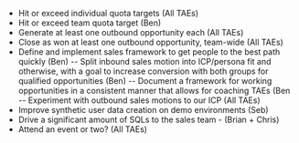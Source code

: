 - Hit or exceed individual quota targets (All TAEs)
- Hit or exceed team quota target (Ben)
- Generate at least one outbound opportunity each (All TAEs)
- Close as won at least one outbound opportunity, team-wide (All TAEs)
- Define and implement sales framework to get people to the best path quickly (Ben)
-- Split inbound sales motion into ICP/persona fit and otherwise, with a goal to increase conversion with both groups for qualified opportunities (Ben)
-- Document a framework for working opportunities in a consistent manner that allows for coaching TAEs (Ben
-- Experiment with outbound sales motions to our ICP (All TAEs)
- Improve synthetic user data creation on demo environments (Seb)
- Drive a significant amount of SQLs to the sales team - (Brian + Chris)
- Attend an event or two? (All TAEs)
